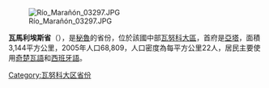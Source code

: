 [[Image:Río_Marañón_03297.JPG|right]]

'''瓦馬利埃斯省'''（{{lang-es|Provincia de Huamalíes}}），是[[秘魯|秘魯]]的省份，位於該國中部[[瓦努科大區|瓦努科大區]]，首府是[[亞塔|亞塔]]，面積3,144平方公里，2005年人口68,809，人口密度為每平方公里22人，居民主要使用[[奇楚瓦語|奇楚瓦語]]和[[西班牙語|西班牙語]]。

{{coord|9.549620|S|76.816921|W|type:adm2nd_source:itwiki|display=title}}

{{秘魯省份|state=collapsed}}
{{秘鲁行政区划小作品}}
[[Category:瓦努科大区省份|Category:瓦努科大区省份]]